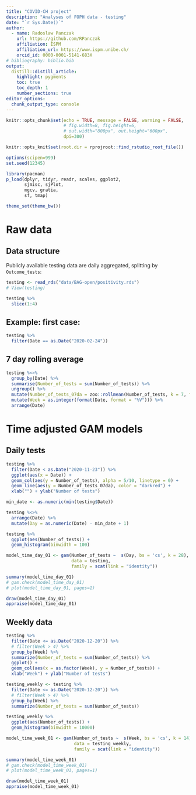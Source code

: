 ```yaml
---
title: "COVID-CH project"
description: "Analyses of FOPH data - testing"
date: "`r Sys.Date()`"
author:
  - name: Radoslaw Panczak 
    url: https://github.com/RPanczak
    affiliation: ISPM
    affiliation_url: https://www.ispm.unibe.ch/
    orcid_id: 0000-0001-5141-683X
# bibliography: biblio.bib
output:
  distill::distill_article:
    highlight: pygments
    toc: true
    toc_depth: 1
    number_sections: true
editor_options: 
  chunk_output_type: console
---
```


<!-- ------------------------------------------------------------ --> 
<!-- ------------------------------------------------------------ --> 

```r
knitr::opts_chunk$set(echo = TRUE, message = FALSE, warning = FALSE, 
                      # fig.width=8, fig.height=6, 
                      # out.width="800px", out.height="600px",
                      dpi=300)

knitr::opts_knit$set(root.dir = rprojroot::find_rstudio_root_file())

options(scipen=999)
set.seed(12345)

library(pacman) 
p_load(dplyr, tidyr, readr, scales, ggplot2,
       sjmisc, sjPlot,
       mgcv, gratia,
       sf, tmap)

theme_set(theme_bw())
```

<!-- ------------------------------------------------------------ --> 

# Raw data 

## Data structure

Publicly available testing data are daily aggregated, splitting by `Outcome_tests`:

```r
testing <- read_rds("data/BAG-open/positivity.rds") 
# View(testing)

testing %>% 
  slice(1:4)
```

## Example: first case:

```r
testing %>% 
  filter(Date == as.Date("2020-02-24"))
```

## 7 day rolling average

```r
testing %<>% 
  group_by(Date) %>% 
  summarise(Number_of_tests = sum(Number_of_tests)) %>% 
  ungroup() %>% 
  mutate(Number_of_tests_07da = zoo::rollmean(Number_of_tests, k = 7, fill = NA)) %>% 
  mutate(Week = as.integer(format(Date, format = "%V"))) %>% 
  arrange(Date)
```

<!-- ------------------------------------------------------------ --> 

# Time adjusted GAM models 

## Daily tests

```r
testing %>% 
  filter(Date < as.Date("2020-11-23")) %>% 
  ggplot(aes(x = Date)) + 
  geom_col(aes(y = Number_of_tests), alpha = 5/10, linetype = 0) + 
  geom_line(aes(y = Number_of_tests_07da), color = "darkred") + 
  xlab("") + ylab("Number of tests") 
```

```r
min_date <- as.numeric(min(testing$Date))

testing %<>% 
  arrange(Date) %>% 
  mutate(Day = as.numeric(Date) - min_date + 1)

testing %>% 
  ggplot(aes(Number_of_tests)) +
  geom_histogram(binwidth = 100)
```


```r
model_time_day_01 <- gam(Number_of_tests ~  s(Day, bs = 'cs', k = 28), 
                         data = testing, 
                         family = scat(link = "identity"))
```


```r
summary(model_time_day_01)
# gam.check(model_time_day_01)
# plot(model_time_day_01, pages=1)

draw(model_time_day_01)
appraise(model_time_day_01)
```

## Weekly data

```r
testing %>% 
  filter(Date <= as.Date("2020-12-20")) %>% 
  # filter(Week > 4) %>% 
  group_by(Week) %>% 
  summarize(Number_of_tests = sum(Number_of_tests)) %>% 
  ggplot() + 
  geom_col(aes(x = as.factor(Week), y = Number_of_tests)) + 
  xlab("Week") + ylab("Number of tests")
```


```r
testing_weekly <- testing %>% 
  filter(Date <= as.Date("2020-12-20")) %>% 
  # filter(Week > 4) %>% 
  group_by(Week) %>% 
  summarize(Number_of_tests = sum(Number_of_tests))

testing_weekly %>% 
  ggplot(aes(Number_of_tests)) +
  geom_histogram(binwidth = 10000)
```


```r
model_time_week_01 <- gam(Number_of_tests ~  s(Week, bs = 'cs', k = 14), 
                          data = testing_weekly, 
                          family = scat(link = "identity"))
```


```r
summary(model_time_week_01)
# gam.check(model_time_week_01)
# plot(model_time_week_01, pages=1)

draw(model_time_week_01)
appraise(model_time_week_01)
```



